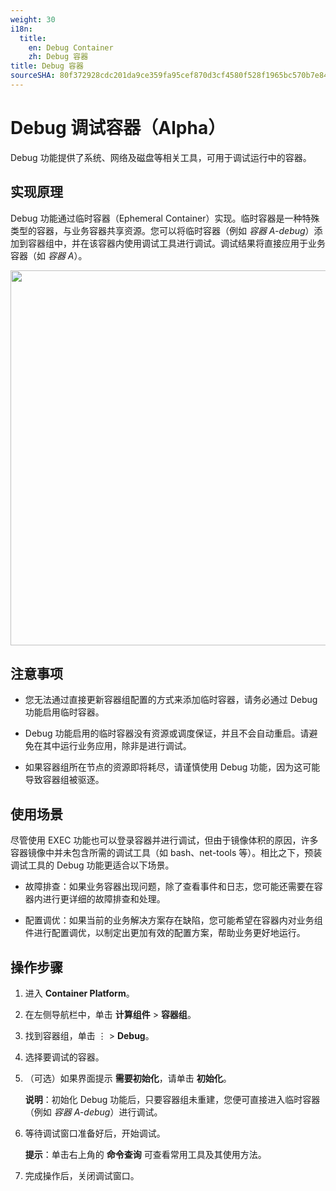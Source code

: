 ```yaml
---
weight: 30
i18n:
  title:
    en: Debug Container
    zh: Debug 容器
title: Debug 容器
sourceSHA: 80f372928cdc201da9ce359fa95cef870d3cf4580f528f1965bc570b7e84efb4
---
```


# Debug 调试容器（Alpha）

Debug 功能提供了系统、网络及磁盘等相关工具，可用于调试运行中的容器。

## 实现原理

Debug 功能通过临时容器（Ephemeral Container）实现。临时容器是一种特殊类型的容器，与业务容器共享资源。您可以将临时容器（例如 *容器 A-debug*）添加到容器组中，并在该容器内使用调试工具进行调试。调试结果将直接应用于业务容器（如 *容器 A*）。

<img src="./assets/pod_debug_schema.png" width="600" />

## 注意事项

- 您无法通过直接更新容器组配置的方式来添加临时容器，请务必通过 Debug 功能启用临时容器。

- Debug 功能启用的临时容器没有资源或调度保证，并且不会自动重启。请避免在其中运行业务应用，除非是进行调试。

- 如果容器组所在节点的资源即将耗尽，请谨慎使用 Debug 功能，因为这可能导致容器组被驱逐。

## 使用场景

尽管使用 EXEC 功能也可以登录容器并进行调试，但由于镜像体积的原因，许多容器镜像中并未包含所需的调试工具（如 bash、net-tools 等）。相比之下，预装调试工具的 Debug 功能更适合以下场景。

- 故障排查：如果业务容器出现问题，除了查看事件和日志，您可能还需要在容器内进行更详细的故障排查和处理。

- 配置调优：如果当前的业务解决方案存在缺陷，您可能希望在容器内对业务组件进行配置调优，以制定出更加有效的配置方案，帮助业务更好地运行。

## 操作步骤

1. 进入 **Container Platform**。

2. 在左侧导航栏中，单击 **计算组件** > **容器组**。

3. 找到容器组，单击 ⋮ > **Debug**。

4. 选择要调试的容器。

5. （可选）如果界面提示 **需要初始化**，请单击 **初始化**。

   **说明**：初始化 Debug 功能后，只要容器组未重建，您便可直接进入临时容器（例如 *容器 A-debug*）进行调试。

6. 等待调试窗口准备好后，开始调试。

   **提示**：单击右上角的 **命令查询** 可查看常用工具及其使用方法。

7. 完成操作后，关闭调试窗口。
